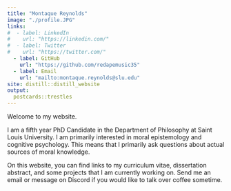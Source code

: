```yaml
---
title: "Montaque Reynolds"
image: "./profile.JPG"
links:
#  - label: LinkedIn
#    url: "https://linkedin.com/"
#  - label: Twitter
#    url: "https://twitter.com/"
  - label: GitHub
    url: "https://github.com/redapemusic35"
  - label: Email
    url: "mailto:montaque.reynolds@slu.edu"
site: distill::distill_website
output:
  postcards::trestles
---
```


Welcome to my website.

I am a fifth year PhD Candidate in the Department of Philosophy at Saint Louis University. I am primarily interested in moral epistemology and cognitive psychology. This means that I primarily ask questions about actual sources of moral knowledge.

On this website, you can find links to my curriculum vitae, dissertation abstract, and some projects that I am currently working on. Send me an email or message on Discord if you would like to talk over coffee sometime.
